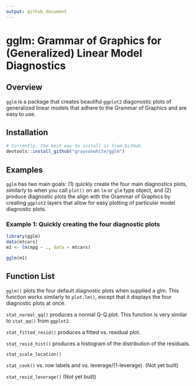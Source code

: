 ```yaml
---
output: github_document
---
```


# gglm: Grammar of Graphics for (Generalized) Linear Model Diagnostics

## Overview

`gglm` is a package that creates beautiful `ggplot2` diagonostic plots of generalized linear models that adhere to the Grammar of Graphics and are easy to use. 

## Installation 

```r
# Currently, the best way to install is from GitHub.
devtools::install_github("graysonwhite/gglm")
```

## Examples

`gglm` has two main goals: (1) quickly create the four main diagnostics plots, similarly to when you call `plot()` on an `lm` or `glm` type object, and (2) produce diagnostic plots the align with the Grammar of Graphics by creating `ggplot2` layers that allow for easy plotting of particular model diagnostic plots. 

### Example 1: Quickly creating the four diagnostic plots

```r
library(gglm)
data(mtcars)
m1 <- lm(mpg ~ ., data = mtcars)

gglm(m1)
```

## Function List

`gglm()` plots the four default diagnostic plots when supplied a glm. This function works similarly to `plot.lm()`, except that it displays the four diagnostic plots at once.

`stat_normal_qq()` produces a normal Q-Q plot. This function is very similar to `stat_qq()` from `ggplot2`. 

`stat_fitted_resid()` produces a fitted vs. residual plot. 

`stat_resid_hist()` produces a histogram of the distribution of the residuals. 

`stat_scale_location()`

`stat_cook()` vs. row labels and vs. leverage/(1-leverage). (Not yet built)

`stat_resid_leverage()` (Not yet built)
